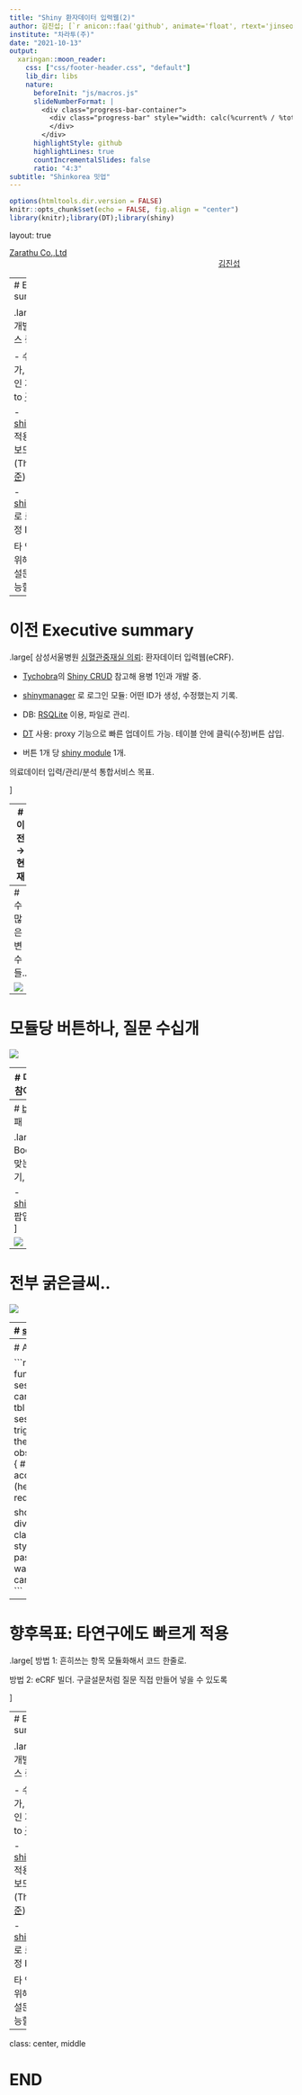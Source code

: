 ```yaml
---
title: "Shiny 환자데이터 입력웹(2)"
author: 김진섭; [`r anicon::faa('github', animate='float', rtext='jinseob2kim')`](https://github.com/jinseob2kim)
institute: "차라투(주)"
date: "2021-10-13"
output:
  xaringan::moon_reader:
    css: ["css/footer-header.css", "default"]
    lib_dir: libs
    nature:
      beforeInit: "js/macros.js"
      slideNumberFormat: |
        <div class="progress-bar-container">
          <div class="progress-bar" style="width: calc(%current% / %total% * 100%);">
          </div>
        </div>
      highlightStyle: github
      highlightLines: true
      countIncrementalSlides: false
      ratio: "4:3" 
subtitle: "Shinkorea 밋업"
---
```


```r
options(htmltools.dir.version = FALSE)
knitr::opts_chunk$set(echo = FALSE, fig.align = "center")
library(knitr);library(DT);library(shiny)
```


layout: true

<div class="my-footer"><span><a href="https://www.zarathu.com">Zarathu Co.,Ltd</a>   
&emsp;&emsp;&emsp;&emsp;&emsp;&emsp;&emsp;&emsp;&emsp;&emsp;&emsp;&emsp;&emsp;
&emsp;&emsp;&emsp;&emsp;&emsp;&emsp;&emsp;&emsp;&emsp;&emsp;&emsp;&emsp;&emsp;
<a href="https://github.com/jinseob2kim">김진섭</a></span></div> 


---
# Executive summary

.large[
[4월 발표](https://zarathucorp.github.io/eCRF-SMCcath/shinykorea) 개발완료 후 서비스 중 

- 수백개 변수 추가, 입력화면 디자인 개선(Thanks to [김진환](https://github.com/jhk0530))

- [shinydashboard](https://rstudio.github.io/shinydashboard/) 적용, 환자수 대시보드 추가(Thanks to [고현준](https://github.com/ghj20345))

- [shinymanager](https://github.com/datastorm-open/shinymanager) 로 로그인 모듈: 특정 ID만 삭제권한.

타 연구 빠른적용 위해 모듈화 필요, 설문지 Builder 가능할까?
]



---

# 이전 Executive summary

.large[
삼성서울병원 [심혈관중재실 의뢰](http://www.samsunghospital.com/m/reservation/common/doctorProfile.do?DR_NO=2157): 환자데이터 입력웹(eCRF).

- [Tychobra](https://www.tychobra.com/)의 [Shiny CRUD](https://www.tychobra.com/posts/2020-01-29-shiny-crud-traditional/) 참고해 용병 1인과 개발 중. 

- [shinymanager](https://github.com/datastorm-open/shinymanager) 로 로그인 모듈: 어떤 ID가 생성, 수정했는지 기록. 

- DB: [RSQLite](https://github.com/r-dbi/RSQLite) 이용, 파일로 관리.

- [DT](https://rstudio.github.io/DT/) 사용: proxy 기능으로 빠른 업데이트 가능. 테이블 안에 클릭(수정)버튼 삽입.

- 버튼 1개 당 [shiny module](https://shiny.rstudio.com/articles/modules.html) 1개. 

의료데이터 입력/관리/분석 통합서비스 목표.

]

---
# 이전 $\rightarrow$ 현재

![](eCRFexam.png)

![](ecrf2.png)

---
# 수많은 변수들..

![](ecrf3.png)

---
# 모듈당 버튼하나, 질문 수십개

![](ecrf4.png)


---
# 대시보드 적용: 참여환자 수 추가

![](ecrf1.png)


---
# [bslib](https://github.com/rstudio/bslib) 적용 실패

.large[
Bootstrap4 안맞는듯
- 버튼 크기, 색깔문제 

- [shinyFeedback](https://github.com/merlinoa/shinyFeedback) 팝업 안뜨는 문제 
]

![](ecrf5.png)

---
# 전부 굵은글씨..

![](ecrf6.png)


---
# [shinymanager](https://github.com/datastorm-open/shinymanager) admin

```r
credentials <- data.frame(
* user = c("admin", "user"),
  password = c("adminpass", "userpass"),
  admin = c(T, F),
  stringsAsFactors = FALSE
 )

# create_db(credentials_data = credentials, sqlite_path = "database.sqlite")

server <- function(input, output, session) {
  res_auth <- secure_server(
    check_credentials = check_credentials("database.sqlite")
  )

  # ID: res_auth$user
* callModule(cars_table_module, "table_rct", "rct", sessionid = res_auth$user)
* callModule(cars_table_module, "table_pros", "pros", sessionid = res_auth$user)
}

```

---
# Admin 일때만 delete 활성화 

```r
car_delete_module <- function(input, output, session, modal_title, car_to_delete, modal_trigger, tbl = "rct", sessionid) {
  ns <- session$ns
  # Observes trigger for this module (here, the Delete Button)
  observeEvent(modal_trigger(), {
    # Authorize who is able to access particular buttons (here, modules)
*   req(sessionid == 'admin')

    showModal(
      modalDialog(
        div(
          style = "padding: 30px;",
          class = "text-center",
          h2(
            style = "line-height: 1.75;",
            paste0(
              'Are you sure you want to delete the "',
              car_to_delete()$pid,
              '"?'
            )
          )
        ),
        ...
```

---
# 향후목표: 타연구에도 빠르게 적용

.large[
방법 1: 흔히쓰는 항목 모듈화해서 코드 한줄로.


방법 2: eCRF 빌더. 구글설문처럼 질문 직접 만들어 넣을 수 있도록


]


---
# Executive summary

.large[
[4월 발표](https://zarathucorp.github.io/eCRF-SMCcath/shinykorea) 개발완료 후 서비스 중 

- 수백개 변수 추가, 입력화면 디자인 개선(Thanks to [김진환](https://github.com/jhk0530))

- [shinydashboard](https://rstudio.github.io/shinydashboard/) 적용, 환자수 대시보드 추가(Thanks to [고현준](https://github.com/ghj20345))

- [shinymanager](https://github.com/datastorm-open/shinymanager) 로 로그인 모듈: 특정 ID만 삭제권한.

타 연구 빠른적용 위해 모듈화 필요, 설문지 Builder 가능할까?
]
---

class: center, middle

# END

